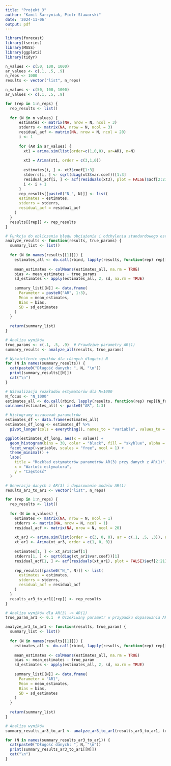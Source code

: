 ```yaml
---
title: "Projekt_3"
author: "Kamil Sarzyniak, Piotr Stawarski"
date: '2024-11-06'
output: pdf
---
```


```r
library(forecast)
library(tseries)
library(MASS)
library(ggplot2)
library(tidyr)
```

```r
n_values <- c(50, 100, 1000)
ar_values <- c(.1, .5, .9)
n_reps <- 1000
results <- vector("list", n_reps)
```



```r
n_values <- c(50, 100, 1000)
ar_values <- c(.1, .5, .9)

for (rep in 1:n_reps) {
  rep_results <- list()
  
  for (N in n_values) {
      estimates <- matrix(NA, nrow = N, ncol = 3)
      stderrs <- matrix(NA, nrow = N, ncol = 3)
      residual_acf <- matrix(NA, nrow = N, ncol = 20)
      i <- 1
    
      for (AR in ar_values) {
        xt1 = arima.sim(list(order=c(1,0,0), ar=AR), n=N)
        
        xt3 = Arima(xt1, order = c(3,1,0))
        
        estimates[i, ] <- xt3$coef[1:3]
        stderrs[i, ] <- sqrt(diag(xt3$var.coef))[1:3]
        residual_acf[i, ] <- acf(residuals(xt3), plot = FALSE)$acf[2:21]
        i <- i + 1
      }
      rep_results[[paste0("N_", N)]] <- list(
      estimates = estimates,
      stderrs = stderrs,
      residual_acf = residual_acf
    )
  }
  results[[rep]] <- rep_results
}
```

```r
# Funkcja do obliczenia błędu obciążenia i odchylenia standardowego estymatorów
analyze_results <- function(results, true_params) {
  summary_list <- list()
  
  for (N in names(results[[1]])) {
    estimates_all <- do.call(rbind, lapply(results, function(rep) rep[[N]]$estimates))
    
    mean_estimates <- colMeans(estimates_all, na.rm = TRUE)
    bias <- mean_estimates - true_params
    sd_estimates <- apply(estimates_all, 2, sd, na.rm = TRUE)
    
    summary_list[[N]] <- data.frame(
      Parameter = paste0("AR", 1:3),
      Mean = mean_estimates,
      Bias = bias,
      SD = sd_estimates
    )
  }
  
  return(summary_list)
}
```



```r
# Analiza wyników
true_params <- c(.1, .5, .9)  # Prawdziwe parametry AR(1)
summary_results <- analyze_all(results, true_params)

# Wyświetlenie wyników dla różnych długości N
for (N in names(summary_results)) {
  cat(paste0("Długość danych: ", N, "\n"))
  print(summary_results[[N]])
  cat("\n")
}

# Wizualizacja rozkładów estymatorów dla N=1000
N_focus <- "N_1000"
estimates_all <- do.call(rbind, lapply(results, function(rep) rep[[N_focus]]$estimates))
colnames(estimates_all) <- paste0("AR", 1:3)

# Histogramy oszacowań parametrów
estimates_df <- data.frame(estimates_all)
estimates_df_long <- estimates_df %>%
  pivot_longer(cols = everything(), names_to = "variable", values_to = "value")

ggplot(estimates_df_long, aes(x = value)) +
  geom_histogram(bins = 30, color = "black", fill = "skyblue", alpha = 0.7) +
  facet_wrap(~variable, scales = "free", ncol = 1) +
  theme_minimal() +
  labs(
    title = "Rozkład estymatorów parametrów AR(3) przy danych z AR(1)",
    x = "Wartość estymatora",
    y = "Częstość"
  )
```
```r
# Generacja danych z AR(3) i dopasowanie modelu AR(1)
results_ar3_to_ar1 <- vector("list", n_reps)

for (rep in 1:n_reps) {
  rep_results <- list()
  
  for (N in n_values) {
    estimates <- matrix(NA, nrow = N, ncol = 1)
    stderrs <- matrix(NA, nrow = N, ncol = 1)
    residual_acf <- matrix(NA, nrow = N, ncol = 20)
    
    xt_ar3 <- arima.sim(list(order = c(3, 0, 0), ar = c(.1, .5, .3)), n = N)
    xt_ar1 <- Arima(xt_ar3, order = c(1, 0, 0))
    
    estimates[1, ] <- xt_ar1$coef[1]
    stderrs[1, ] <- sqrt(diag(xt_ar1$var.coef))[1]
    residual_acf[1, ] <- acf(residuals(xt_ar1), plot = FALSE)$acf[2:21]
    
    rep_results[[paste0("N_", N)]] <- list(
      estimates = estimates,
      stderrs = stderrs,
      residual_acf = residual_acf
    )
  }
  results_ar3_to_ar1[[rep]] <- rep_results
}
```


```r
# Analiza wyników dla AR(3) -> AR(1)
true_param_ar1 <- 0.1  # Oczekiwany parametr w przypadku dopasowania AR(1)

analyze_ar3_to_ar1 <- function(results, true_param) {
  summary_list <- list()
  
  for (N in names(results[[1]])) {
    estimates_all <- do.call(rbind, lapply(results, function(rep) rep[[N]]$estimates))
    
    mean_estimates <- colMeans(estimates_all, na.rm = TRUE)
    bias <- mean_estimates - true_param
    sd_estimates <- apply(estimates_all, 2, sd, na.rm = TRUE)
    
    summary_list[[N]] <- data.frame(
      Parameter = "AR1",
      Mean = mean_estimates,
      Bias = bias,
      SD = sd_estimates
    )
  }
  
  return(summary_list)
}

# Analiza wyników
summary_results_ar3_to_ar1 <- analyze_ar3_to_ar1(results_ar3_to_ar1, true_param_ar1)

for (N in names(summary_results_ar3_to_ar1)) {
  cat(paste0("Długość danych: ", N, "\n"))
  print(summary_results_ar3_to_ar1[[N]])
  cat("\n")
}
```
